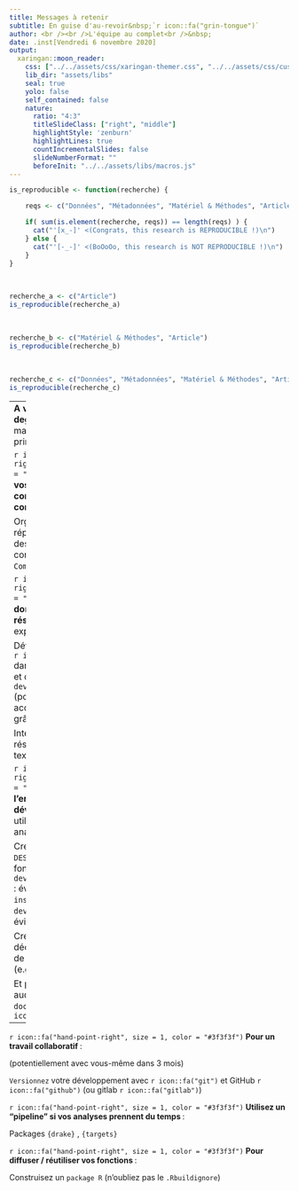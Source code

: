 ```yaml
---
title: Messages à retenir
subtitle: En guise d'au-revoir&nbsp;`r icon::fa("grin-tongue")`
author: <br /><br />L'équipe au complet<br />&nbsp;
date: .inst[Vendredi 6 novembre 2020]
output:
  xaringan::moon_reader:
    css: ["../../assets/css/xaringan-themer.css", "../../assets/css/custom.css"]
    lib_dir: "assets/libs"
    seal: true
    yolo: false
    self_contained: false
    nature:
      ratio: "4:3"
      titleSlideClass: ["right", "middle"]
      highlightStyle: 'zenburn'
      highlightLines: true
      countIncrementalSlides: false
      slideNumberFormat: ""
      beforeInit: "../../assets/libs/macros.js"
---
```



```r

is_reproducible <- function(recherche) {

    reqs <- c("Données", "Métadonnées", "Matériel & Méthodes", "Article")

    if( sum(is.element(recherche, reqs)) == length(reqs) ) {
      cat("'[x_-]' <(Congrats, this research is REPRODUCIBLE !)\n")  
    } else {
      cat("'[-_-]' <(BoOoOo, this research is NOT REPRODUCIBLE !)\n")
    }
}
```
<br />
```r
recherche_a <- c("Article")
is_reproducible(recherche_a)
```
<br />
```r
recherche_b <- c("Matériel & Méthodes", "Article")
is_reproducible(recherche_b)
```
<br />
```r
recherche_c <- c("Données", "Métadonnées", "Matériel & Méthodes", "Article")
is_reproducible(recherche_c)
```

---
**A vous de choisir le degré de complexité** mais respectez ces **3** principes :

`r icon::fa("hand-point-right", size = 1, color = "#3f3f3f")` **Organisez vos fichiers selon les conventions de votre communauté**.

Organisez votre répertoire de travail avec des sous-dossiers : construisez un `Research Compendium` - [Lecture](https://faculty.washington.edu/bmarwick/PDFs/Marwick-Boettiger-Mullen-2018-TAS-research-compendia.pdf)

`r icon::fa("hand-point-right", size = 1, color = "#3f3f3f")` **Séparez données, méthodes et résultats**, tout en exposant leurs relations.

Développez des fonctions `r icon::fa("r-project")`
dans un sous-dossier `R/` et documentez-les avec `devtools::document()` (pour les rendre accessible à vos analyses grâce au `NAMESPACE`)

Intégrez vos analyses, résultats et éléments textuels avec `RMarkdown`

`r icon::fa("hand-point-right", size = 1, color = "#3f3f3f")` **Specifiez l'environnement de développement** qui a été utilisé pour réaliser vos analyses.

Créez un fichier `DESCRIPTION` et utilisez les fonctions :
  - `devtools::install_deps()` : évite d'utiliser `install.packages()`
  - `devtools::load_all()` : évite d'utiliser `library()`

Créez un README pour décrire l'environnement de développement (e.g. `Session.info()`)

Et pour les plus audacieux, ayez l'esprit `docker` `r icon::fa("docker")`

---

`r icon::fa("hand-point-right", size = 1, color = "#3f3f3f")` **Pour un travail collaboratif **:

(potentiellement avec vous-même dans 3 mois)

`Versionnez` votre développement avec `r icon::fa("git")` et GitHub `r icon::fa("github")` (ou gitlab `r icon::fa("gitlab")`)

`r icon::fa("hand-point-right", size = 1, color = "#3f3f3f")` **Utilisez un "pipeline" si vos analyses prennent du temps **:

Packages `{drake}` , `{targets}` 

`r icon::fa("hand-point-right", size = 1, color = "#3f3f3f")` **Pour diffuser / réutiliser vos fonctions **:

Construisez un `package R` (n'oubliez pas le `.Rbuildignore`)



